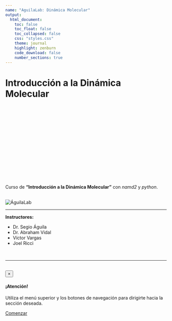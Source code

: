 ```yaml
---
name: "AguilaLab: Dinámica Molecular"
output:
  html_document:
    toc: false
    toc_float: false
    toc_collapsed: false
    css: "styles.css"
    theme: journal
    highlight: zenburn
    code_download: false
    number_sections: true
---
```


<div class="container">
<div class="jumbotron">
  <h1 class="display-4 text-center pb-3">Introducción a la Dinámica Molecular</h1>
  <br>
  <div style="height: 200px; width: 100%; position: relative;" class='viewer_3Dmoljs justify-content-center border' data-pdb='1L2Y' 
data-backgroundcolor='0xeeeeee' 
data-style1='cartoon:color=0xff6600' 
data-surface1='opacity:.5;color:white'>
</div>
<br>
  <p class="lead text-center">
    Curso de <strong>"Introducción a la Dinámica Molecular"</strong> con <i>namd2</i> y <i>python</i>.
  </p>
  <br>
  <div class="container-fluid p-3">
  <div class="row">
  <div class="text-center"><img src="http://aguilalab.com/wp-content/uploads/2018/06/aguila_logo.svg" class="img-responsive mx-auto d-block" alt="ÁguilaLab"></div>
  </div>
  </div>
  
  <hr class="my-5">
  <p class="text-center"><strong>Instructores:</strong></p>
  <ul class="list-group list-group-flush">
  <li class="list-group-item col-sm-12 col-md-3">Dr. Segio Águila</li>
  <li class="list-group-item col-sm-12 col-md-3">Dr. Abraham Vidal</li>
  <li class="list-group-item col-sm-12 col-md-3">Víctor Vargas</li>
  <li class="list-group-item col-sm-12 col-md-3">Joel Ricci</li>
  </ul>
  
  <br>
  <hr class="my-4">
  <br>
  <div class="container py-5">
  <div class="alert alert-dismissible alert-warning py-5">
  <button type="button" class="close" data-dismiss="alert">&times;</button>
  <h4 class="alert-heading text-center">¡Atención!</h4>
  <p class="mb-0 text-center small">Utiliza el menú superior y los botones de navegación para dirigirte hacia la sección deseada.</p>
</div>
  </div>
  
  <p class="lead">
    <a class="btn btn-primary btn-lg btn-block" href="./intro_R_p1.html" role="button">Comenzar</a>
  </p>

  
</div>
</div>
